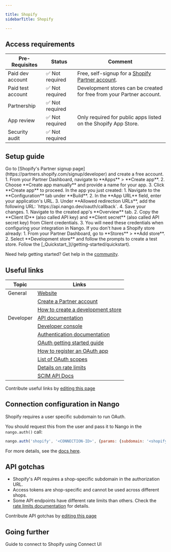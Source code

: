 ```yaml
---

title: Shopify
sidebarTitle: Shopify

---
```



<Overview />
<PreBuiltTooling />
<PreBuiltUseCases />

## Access requirements
| Pre-Requisites | Status | Comment|
| - | - | - |
| Paid dev account | ✅ Not required | Free, self-signup for a [Shopify Partner account](https://partners.shopify.com/signup/developer). |
| Paid test account | ✅ Not required | Development stores can be created for free from your Partner account. |
| Partnership | ✅ Not required | |
| App review | ✅ Not required | Only required for public apps listed on the Shopify App Store. |
| Security audit | ✅ Not required | |


## Setup guide

<Steps>
  <Step title="Create a Shopify Partner account">
    Go to [Shopify's Partner signup page](https://partners.shopify.com/signup/developer) and create a free account.
  </Step>
  <Step title="Create a new app in your Partner account">
    1. From your Partner Dashboard, navigate to **Apps** > **Create app**.
    2. Choose **Create app manually** and provide a name for your app.
    3. Click **Create app** to proceed.
  </Step>
  <Step title="Configure OAuth settings">
    In the app you just created:
    1. Navigate to the **Configuration** tab under **Build**.
    2. In the **App URL** field, enter your application's URL.
    3. Under **Allowed redirection URLs**, add the following URL: `https://api.nango.dev/oauth/callback`.
    4. Save your changes.
  </Step>
  <Step title="Obtain API credentials">
    1. Navigate to the created app's **Overview** tab.
    2. Copy the **Client ID** (also called API key) and **Client secret** (also called API secret key) from Client credentials.
    3. You will need these credentials when configuring your integration in Nango.
  </Step>
  <Step title="Create a development store for testing">
    If you don't have a Shopify store already:
    1. From your Partner Dashboard, go to **Stores** > **Add store**.
    2. Select **Development store** and follow the prompts to create a test store.
  </Step>
  <Step title="Next">
    Follow the [_Quickstart_](/getting-started/quickstart).
  </Step>
</Steps>

<Tip>Need help getting started? Get help in the [community](https://nango.dev/slack).</Tip>


## Useful links

| Topic | Links |
| - | - |
| General | [Website](https://www.shopify.com/) |
| | [Create a Partner account](https://partners.shopify.com/signup/developer) |
| | [How to create a development store](https://help.shopify.com/en/partners/dashboard/development-stores) |
| Developer | [API documentation](https://shopify.dev/docs/api/admin) |
| | [Developer console](https://partners.shopify.com/) |
| | [Authentication documentation](https://shopify.dev/docs/apps/auth/oauth) |
| | [OAuth getting started guide](https://shopify.dev/docs/apps/build/authentication-authorization/access-tokens/authorization-code-grant) |
| | [How to register an OAuth app](https://shopify.dev/docs/apps/build/authentication-authorization/client-secrets) |
| | [List of OAuth scopes](https://shopify.dev/docs/api/usage/access-scopes) |
| | [Details on rate limits](https://shopify.dev/docs/api/usage/rate-limits) |
| | [SCIM API Docs](https://help.shopify.com/en/manual/organization-settings/users/security/scim) |

<Note>Contribute useful links by [editing this page](https://github.com/nangohq/nango/tree/master/docs-v2/integrations/all/shopify.mdx)</Note>

## Connection configuration in Nango

Shopify requires a user specific subdomain to run OAuth.

You should request this from the user and pass it to Nango in the `nango.auth()` call:

```js
nango.auth('shopify', '<CONNECTION-ID>', {params: {subdomain: '<shopify-subdomain>'}});
```

For more details, see the [docs here](/guides/api-authorization/authorize-in-your-app-default-ui#apis-requiring-connection-specific-configuration-for-authorization).

## API gotchas

- Shopify's API requires a shop-specific subdomain in the authorization URL.
- Access tokens are shop-specific and cannot be used across different shops.
- Some API endpoints have different rate limits than others. Check the [rate limits documentation](https://shopify.dev/docs/api/usage/rate-limits) for details.

<Note>Contribute API gotchas by [editing this page](https://github.com/nangohq/nango/tree/master/docs-v2/integrations/all/shopify.mdx)</Note>

## Going further

<Card title="Connect to Shopify" icon="link" href="/integrations/all/shopify/connect" horizontal>
  Guide to connect to Shopify using Connect UI
</Card>

